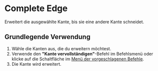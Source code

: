 
# Complete Edge

<Reference shortcut="" command="Kante vervollständigen" button="Im Menü der vorgeschlagenen Befehle" buttonIcon="button-complete-edge"/>  

Erweitert die ausgewählte Kante, bis sie eine andere Kante schneidet.  

## Grundlegende Verwendung 

1. Wähle die Kanten aus, die du erweitern möchtest.  
2. Verwende den **"Kante vervollständigen"**-Befehl im Befehlsmenü oder klicke auf die Schaltfläche <ButtonIcon type="button-complete-edge"/> im [Menü der vorgeschlagenen Befehle](/plasticity-essentials/command-bar#suggested-commands).  
3. Die Kante wird erweitert.  

<VideoPlayer fileName="complete-edge"/> 